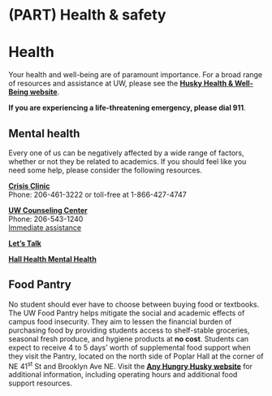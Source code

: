 # (PART) Health & safety {-}

# Health

Your health and well-being are of paramount importance. For a broad range of resources and assistance at UW, please see the [**Husky Health & Well-Being website**](https://wellbeing.uw.edu/).

**If you are experiencing a life-threatening emergency, please dial 911**.  

## Mental health

Every one of us can be negatively affected by a wide range of factors, whether or not they be related to academics. If you should feel like you need some help, please consider the following resources.

[**Crisis Clinic**](http://www.crisisclinic.org/)  
Phone: 206-461-3222 or toll-free at 1-866-427-4747   

[**UW Counseling Center**](https://www.washington.edu/counseling/services)  
Phone: 206-543-1240  
[Immediate assistance](https://www.washington.edu/counseling/services/crisis/)

[**Let’s Talk**](https://wellbeing.uw.edu/virtual-lets-talk/)

[**Hall Health Mental Health**](https://wellbeing.uw.edu/unit/hall-health)

## Food Pantry

No student should ever have to choose between buying food or textbooks. The UW Food Pantry helps mitigate the social and academic effects of campus food insecurity. They aim to lessen the financial burden of purchasing food by providing students access to shelf-stable groceries, seasonal fresh produce, and hygiene products at **no cost**. Students can expect to receive 4 to 5 days' worth of supplemental food support when they visit the Pantry, located on the north side of Poplar Hall at the corner of NE 41<sup>st</sup> St and Brooklyn Ave NE. Visit the [**Any Hungry Husky website**](https://uw.edu/anyhungryhusky) for additional information, including operating hours and additional food support resources.
